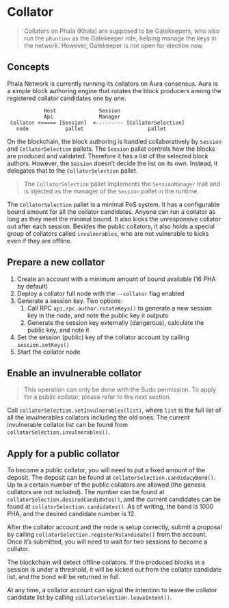 # Collator

> Collators on Phala (Khala) are supposed to be Gatekeepers, who also run the `pRuntime` as the Gatekeeper role, helping manage the keys in the network. However, Gatekeeper is not open for election now.

## Concepts <a href="#concepts" id="concepts"></a>

Phala Network is currently running its collators on Aura consensus. Aura is a simple block authoring engine that rotates the block producers among the registered collator candidates one by one.

```
            Host              Session
            Api               Manager
 Collator <===== [Session]  <--------- [CollatorSelection]
   node            pallet                     pallet
```

On the blockchain, the block authoring is handled collaboratively by `Session` and `CollatorSelection` pallets. The `Session` pallet controls how the blocks are produced and validated. Therefore it has a list of the selected block authors. However, the `Session` doesn’t decide the list on its own. Instead, it delegates that to the `CollatorSelection` pallet.

> The `CollatorSelection` pallet implements the `SessionManager` trait and is injected as the manager of the `Session` pallet in the runtime.

The `CollatorSelection` pallet is a minimal PoS system. It has a configurable bound amount for all the collator candidates. Anyone can run a collator as long as they meet the minimal bound. It also kicks the unresponsive collator out after each session. Besides the public collators, it also holds a special group of collators called `invulnerables`, who are not vulnerable to kicks even if they are offline.

## Prepare a new collator <a href="#prepare-a-new-collator" id="prepare-a-new-collator"></a>

1. Create an account with a minimum amount of bound available (16 PHA by default)
2. Deploy a collator full node with the `--collator` flag enabled
3. Generate a session key. Two options:
   1. Call RPC `api.rpc.author.rotateKeys()` to generate a new session key in the node, and note the public key it outputs
   2. Generate the session key externally (dangerous), calculate the public key, and note it
4. Set the session (public) key of the collator account by calling `session.setKeys()`
5. Start the collator node

## Enable an invulnerable collator <a href="#enable-an-invulnerable-collator" id="enable-an-invulnerable-collator"></a>

> This operation can only be done with the Sudo permission. To apply for a public collator, please refer to the next section.

Call `collatorSelection.setInvulnerables(list)`, where `list` is the full list of all the invulnerables collators including the old ones. The current invulnerable collator list can be found from `collatorSelection.invulnerables()`.

## Apply for a public collator <a href="#apply-for-a-public-collator" id="apply-for-a-public-collator"></a>

To become a public collator, you will need to put a fixed amount of the deposit. The deposit can be found at `collatorSelection.candidacyBond()`. Up to a certain number of the public collators are allowed (the genesis collators are not included). The number can be found at `collatorSelection.desiredCandidates()`, and the current candidates can be found at `collatorSelection.candidates()`. As of writing, the bond is 1000 PHA, and the desired candidate number is 12.

After the collator account and the node is setup correctly, submit a proposal by calling `collatorSelection.registerAsCandidate()` from the account. Once it’s submitted, you will need to wait for two sessions to become a collator.

The blockchain will detect offline collators. If the produced blocks in a session is under a threshold, it will be kicked out from the collator candidate list, and the bond will be returned in full.

At any time, a collator account can signal the intention to leave the collator candidate list by calling `collatorSelection.leaveIntent()`.
